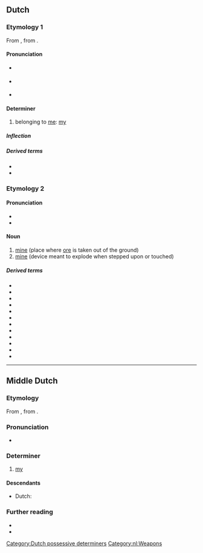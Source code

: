 ==Dutch==

===Etymology 1===
From {{inh|nl|odt|mīn}}, from {{inh|nl|gem-pro|*mīnaz}}.

====Pronunciation====
* {{IPA|/mɛi̯n/|lang=nl}} {{qualifier|stressed}}
* {{IPA|/mən/|lang=nl}} {{qualifier|unstressed; may be spelt {{m|nl|m'n}}}}
* {{audio|Nl-mijn.ogg|audio|lang=nl}}

====Determiner====
{{head|nl|determiner|dependent possessive, independent possessive|mijne|contracted form|m'n}}

# belonging to [[me]]: [[my]]

=====Inflection=====
{{nl-decl-personal pronouns}}

=====Derived terms=====
* {{l|nl|meneer}}
* {{l|nl|mevrouw}}

===Etymology 2===
{{rfe|lang=nl}}

====Pronunciation====
* {{IPA|/mɛi̯n/|lang=nl}}
* {{audio|Nl-mijn.ogg|audio|lang=nl}}

====Noun====
{{nl-noun|f|-en|mijntje}}

# [[mine]] (place where [[ore]] is taken out of the ground)
# [[mine]] (device meant to explode when stepped upon or touched)

=====Derived terms=====
* {{l|nl|antipersoneelsmijn}}
* {{l|nl|antitankmijn}}
* {{l|nl|antivoertuigmijn}}
* {{l|nl|ijzermijn}}
* {{l|nl|kolenmijn}}
* {{l|nl|kopermijn}}
* {{l|nl|landmijn}}
* {{l|nl|staatsmijn}}
* {{l|nl|zeemijn}}
* {{l|nl|mijnschacht}}
* {{l|nl|mijnstreek}}
* {{l|nl|mijnenveld}}

[[Category:Dutch possessive determiners]]
[[Category:nl:Weapons]]

----

==Middle Dutch==

===Etymology===
From {{inh|dum|odt|mīn}}, from {{inh|dum|gem-pro|*mīnaz}}.

===Pronunciation===
* {{IPA|lang=dum|/miːn/}}

===Determiner===
{{head|dum|determiner}}

# [[my]]

====Descendants====
* Dutch: {{l|nl|mijn}}

===Further reading===
* {{R:VMNW|ID88332}}
* {{R:MNW|29721}}